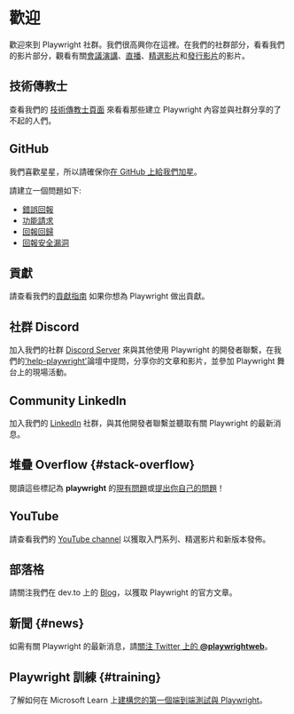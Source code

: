 ﻿

# 歡迎

歡迎來到 Playwright 社群。我們很高興你在這裡。在我們的社群部分，看看我們的影片部分，觀看有關[會議演講](./conference-videos)、[直播](./live-streams)、[精選影片](./feature-videos)和[發行影片](./release-videos)的影片。

## 技術傳教士

查看我們的 [技術傳教士頁面](./ambassadors) 來看看那些建立 Playwright 內容並與社群分享的了不起的人們。

## GitHub

我們喜歡星星，所以請確保你[在 GitHub 上給我們加星](https://github.com/microsoft/playwright)。

請建立一個問題如下:

- [錯誤回報](https://github.com/microsoft/playwright/issues/new?assignees=&labels=&template=bug.md&title=%5BBUG%5D)
- [功能請求](https://github.com/microsoft/playwright/issues/new?assignees=&labels=&template=feature_request.md&title=%5BFeature%5D)
- [回報回歸](https://github.com/microsoft/playwright/issues/new?assignees=&labels=&template=regression.md&title=%5BREGRESSION%5D%3A+)
- [回報安全漏洞](https://github.com/microsoft/playwright/security/policy)

## 貢獻

請查看我們的[貢獻指南](https://github.com/microsoft/playwright/blob/main/CONTRIBUTING.md) 如果你想為 Playwright 做出貢獻。

## 社群 Discord

加入我們的社群 [Discord Server](https://aka.ms/playwright/discord) 來與其他使用 Playwright 的開發者聯繫，在我們的['help-playwright'](https://discord.com/channels/807756831384403968/1054804523652231198)論壇中提問，分享你的文章和影片，並參加 Playwright 舞台上的現場活動。

## Community LinkedIn

加入我們的 [LinkedIn](https://www.linkedin.com/company/playwrightweb/) 社群，與其他開發者聯繫並聽取有關 Playwright 的最新消息。

## 堆疊 Overflow {#stack-overflow}

閱讀這些標記為 **playwright** 的[現有問題](https://stackoverflow.com/tags/playwright)或[提出你自己的問題](https://stackoverflow.com/questions/ask?tags=playwright)！

## YouTube

請查看我們的 [YouTube channel](https://www.youtube.com/channel/UC46Zj8pDH5tDosqm1gd7WTg) 以獲取入門系列、精選影片和新版本發佈。

## 部落格

請關注我們在 dev.to 上的 [Blog](https://dev.to/playwright)，以獲取 Playwright 的官方文章。

## 新聞 {#news}

如需有關 Playwright 的最新消息，請[關注 Twitter 上的 **@playwrightweb**](https://twitter.com/playwrightweb)。

## Playwright 訓練 {#training}

了解如何在 Microsoft Learn 上[建構您的第一個端到端測試與 Playwright](https://learn.microsoft.com/en-us/training/modules/build-with-playwright/)。
